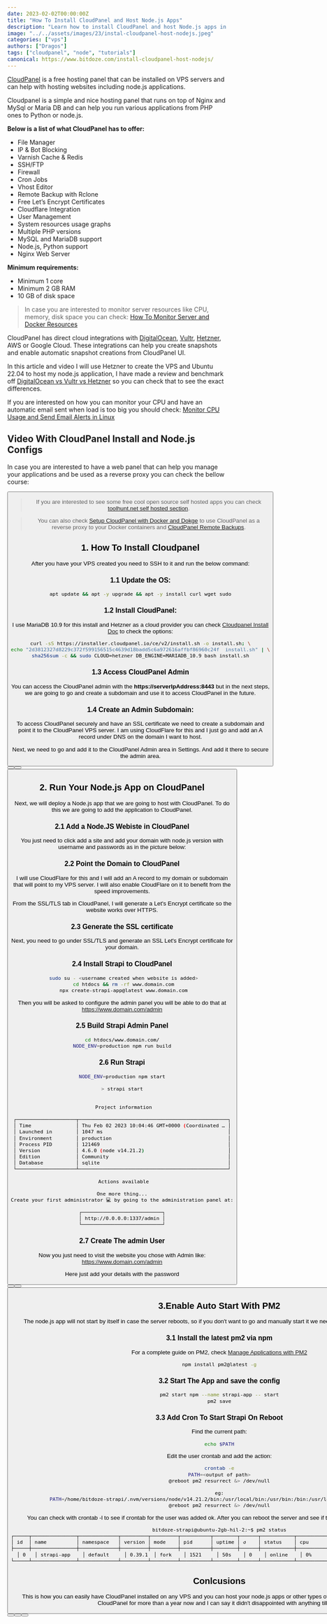 ```yaml
---
date: 2023-02-02T00:00:00Z
title: "How To Install CloudPanel and Host Node.js Apps"
description: "Learn how to install CloudPanel and host Node.js apps in minutes! Follow our easy step-by-step guide for a quick set up with no coding experience required."
image: "../../assets/images/23/instal-cloudpanel-host-nodejs.jpeg"
categories: ["vps"]
authors: ["Dragos"]
tags: ["cloudpanel", "node", "tutorials"]
canonical: https://www.bitdoze.com/install-cloudpanel-host-nodejs/
---
```



[CloudPanel](https://www.cloudpanel.io/) is a free hosting panel that can be installed on VPS servers and can help with hosting websites including node.js applications.

Cloudpanel is a simple and nice hosting panel that runs on top of Nginx and MySql or Maria DB and can help you run various applications from PHP ones to Python or node.js.

**Below is a list of what CloudPanel has to offer:**

- File Manager
- IP & Bot Blocking
- Varnish Cache & Redis
- SSH/FTP
- Firewall
- Cron Jobs
- Vhost Editor
- Remote Backup with Rclone
- Free Let’s Encrypt Certificates
- Cloudflare Integration
- User Management
- System resources usage graphs
- Multiple PHP versions
- MySQL and MariaDB support
- Node.js, Python support
- Nginx Web Server

**Minimum requirements:**

- Minimum 1 core
- Minimum 2 GB RAM
- 10 GB of disk space

> In case you are interested to monitor server resources like CPU, memory, disk space you can check: [How To Monitor Server and Docker Resources](https://www.bitdoze.com/sever-monitoring/)

CloudPanel has direct cloud integrations with [DigitalOcean](https://go.bitdoze.com/do), [Vultr](https://go.bitdoze.com/vultr), [Hetzner](https://go.bitdoze.com/hetzner), AWS or Google Cloud. These integrations can help you create snapshots and enable automatic snapshot creations from CloudPanel UI.

In this article and video I will use Hetzner to create the VPS and Ubuntu 22.04 to host my node.js application, I have made a review and benchmark off [DigitalOcean vs Vultr vs Hetzner](https://www.wpdoze.com/digitalocean-vs-vultr-vs-hetzner/) so you can check that to see the exact differences.

If you are interested on how you can monitor your CPU and have an automatic email sent when load is too big you should check: [Monitor CPU Usage and Send Email Alerts in Linux](https://www.bitdoze.com/monitor-cpu-usage-and-send-email-alerts-in-linux/)

## Video With CloudPanel Install and Node.js Configs

<YouTubeEmbed
  url="https://www.youtube.com/embed/5KndMFz-VKQ"
  label="How To Install CloudPanel and Host Node.js Apps"
/>

In case you are interested to have a web panel that can help you manage your applications and be used as a reverse proxy you can check the bellow course:

<Button
  link="https://webdoze.net/courses/cloudpanel-setup/"
  text="CloudPanel Setup Course"
/>


> If you are interested to see some free cool open source self hosted apps you can check [toolhunt.net self hosted section](https://toolhunt.net/sh/).

> You can also check [Setup CloudPanel with Docker and Dokge](https://www.bitdoze.com/cloudpanel-setup-dockge/) to use CloudPanel as a reverse proxy to your Docker containers and [CloudPanel Remote Backups](https://www.bitdoze.com/cloudpanel-remote-backups/).

## 1. How To Install Cloudpanel

After you have your VPS created you need to SSH to it and run the below command:

### 1.1 Update the OS:

```bash
apt update && apt -y upgrade && apt -y install curl wget sudo
```

### 1.2 Install CloudPanel:

I use MariaDB 10.9 for this install and Hetzner as a cloud provider you can check [Cloudpanel Install Doc](https://www.cloudpanel.io/docs/v2/getting-started/hetzner-cloud/installation/installer/) to check the options:

```bash
curl -sS https://installer.cloudpanel.io/ce/v2/install.sh -o install.sh; \
echo "2d3812327d8229c372f599156515c4639d18badd5c6a972616affbf86960c24f  install.sh" | \
sha256sum -c && sudo CLOUD=hetzner DB_ENGINE=MARIADB_10.9 bash install.sh
```

### 1.3 Access CloudPanel Admin

You can access the CloudPanel admin with the **https://serverIpAddress:8443** but in the next steps, we are going to go and create a subdomain and use it to access CloudPanel in the future.

### 1.4 Create an Admin Subdomain:

To access CloudPanel securely and have an SSL certificate we need to create a subdomain and point it to the CloudPanel VPS server. I am using CloudFlare for this and I just go and add an A record under DNS on the domain I want to host.

Next, we need to go and add it to the CloudPanel Admin area in Settings. And add it there to secure the admin area.

<Button link="https://go.bitdoze.com/do" text="DigitalOcean $100 Free" />
<Button link="https://go.bitdoze.com/vultr" text="Vultr $100 Free" />
<Button link="https://go.bitdoze.com/hetzner" text="Hetzner €⁠20 Free" />

## 2. Run Your Node.js App on CloudPanel

Next, we will deploy a Node.js app that we are going to host with CloudPanel. To do this we are going to add the application to CloudPanel.

### 2.1 Add a Node.JS Webiste in CloudPanel

You just need to click add a site and add your domain with node.js version with username and passwords as in the picture below:

<Picture
  src={sanity}
  alt="CloudPanel Add Sanity"
/>

### 2.2 Point the Domain to CloudPanel

I will use CloudFlare for this and I will add an A record to my domain or subdomain that will point to my VPS server. I will also enable CloudFlare on it to benefit from the speed improvements.

From the SSL/TLS tab in CloudPanel, I will generate a Let's Encrypt certificate so the website works over HTTPS.

### 2.3 Generate the SSL certificate

Next, you need to go under SSL/TLS and generate an SSL Let's Encrypt certificate for your domain.

### 2.4 Install Strapi to CloudPanel

```bash
 sudo su - <username created when website is added>
 cd htdocs && rm -rf www.domain.com
 npx create-strapi-app@latest www.domain.com
```

Then you will be asked to configure the admin panel you will be able to do that at https://www.domain.com/admin

### 2.5 Build Strapi Admin Panel

```bash
cd htdocs/www.domain.com/
NODE_ENV=production npm run build
```

### 2.6 Run Strapi

```bash
NODE_ENV=production npm start

> strapi start


 Project information

┌────────────────────┬──────────────────────────────────────────────────┐
│ Time               │ Thu Feb 02 2023 10:04:46 GMT+0000 (Coordinated … │
│ Launched in        │ 1047 ms                                          │
│ Environment        │ production                                       │
│ Process PID        │ 121469                                           │
│ Version            │ 4.6.0 (node v14.21.2)                            │
│ Edition            │ Community                                        │
│ Database           │ sqlite                                           │
└────────────────────┴──────────────────────────────────────────────────┘

 Actions available

One more thing...
Create your first administrator 💻 by going to the administration panel at:

┌───────────────────────────┐
│ http://0.0.0.0:1337/admin │
└───────────────────────────┘

```

### 2.7 Create The admin User

Now you just need to visit the website you chose with Admin like: https://www.domain.com/admin

Here just add your details with the password

<Button link="https://go.bitdoze.com/do" text="DigitalOcean $100 Free" />
<Button link="https://go.bitdoze.com/vultr" text="Vultr $100 Free" />
<Button link="https://go.bitdoze.com/hetzner" text="Hetzner €⁠20 Free" />

## 3.Enable Auto Start With PM2

The node.js app will not start by itself in case the server reboots, so if you don't want to go and manually start it we need to enable pm2 to auto-restart it.

### 3.1 Install the latest pm2 via npm

For a complete guide on PM2, check [Manage Applications with PM2](https://www.bitdoze.com/pm2-manage-apps/)

```bash
npm install pm2@latest -g
```

### 3.2 Start The App and save the config

```bash
pm2 start npm --name strapi-app -- start
pm2 save
```

### 3.3 Add Cron To Start Strapi On Reboot

Find the current path:

```bash
echo $PATH
```

Edit the user crontab and add the action:

```bash
crontab -e
PATH=<output of path>
@reboot pm2 resurrect &> /dev/null

eg:
PATH=/home/bitdoze-strapi/.nvm/versions/node/v14.21.2/bin:/usr/local/bin:/usr/bin:/bin:/usr/local/games:/usr/games
@reboot pm2 resurrect &> /dev/null
```

You can check with crontab -l to see if crontab for the user was added ok.
After you can reboot the server and see if the process is up with pm2 status

```bash
bitdoze-strapi@ubuntu-2gb-hil-2:~$ pm2 status
┌─────┬───────────────┬─────────────┬─────────┬─────────┬──────────┬────────┬──────┬───────────┬──────────┬──────────┬──────────┬──────────┐
│ id  │ name          │ namespace   │ version │ mode    │ pid      │ uptime │ ↺    │ status    │ cpu      │ mem      │ user     │ watching │
├─────┼───────────────┼─────────────┼─────────┼─────────┼──────────┼────────┼──────┼───────────┼──────────┼──────────┼──────────┼──────────┤
│ 0   │ strapi-app    │ default     │ 0.39.1  │ fork    │ 1521     │ 50s    │ 0    │ online    │ 0%       │ 56.7mb   │ bit… │ disabled │
└─────┴───────────────┴─────────────┴─────────┴─────────┴──────────┴────────┴──────┴───────────┴──────────┴──────────┴──────────┴──────────┘
```

## Conlcusions

This is how you can easily have CloudPanel installed on any VPS and you can host your node.js apps or other types of apps you want. I have been using CloudPanel for more than a year now and I can say it didn't disappointed with anything till now.

<Button link="https://go.bitdoze.com/do" text="DigitalOcean $100 Free" />
<Button link="https://go.bitdoze.com/vultr" text="Vultr $100 Free" />
<Button link="https://go.bitdoze.com/hetzner" text="Hetzner €⁠20 Free" />
